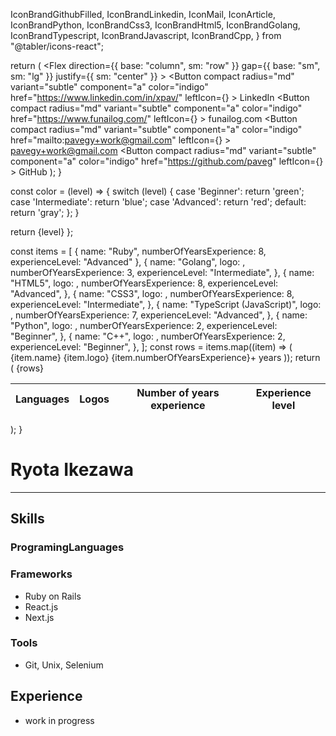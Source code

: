   IconBrandGithubFilled,
  IconBrandLinkedin,
  IconMail,
  IconArticle,
  IconBrandPython,
  IconBrandCss3,
  IconBrandHtml5,
  IconBrandGolang,
  IconBrandTypescript,
  IconBrandJavascript,
  IconBrandCpp,
} from "@tabler/icons-react";

  return (
    <Container>
      <Flex
        direction={{ base: "column", sm: "row" }}
        gap={{ base: "sm", sm: "lg" }}
        justify={{ sm: "center" }}
      >
        <Button
          compact
          radius="md"
          variant="subtle"
          component="a"
          color="indigo"
          href="https://www.linkedin.com/in/xpav/"
          leftIcon={<IconBrandLinkedin />}
        >
          LinkedIn
        </Button>
        <Button
          compact
          radius="md"
          variant="subtle"
          component="a"
          color="indigo"
          href="https://www.funailog.com/"
          leftIcon={<IconArticle />}
        >
          funailog.com
        </Button>
        <Button
          compact
          radius="md"
          variant="subtle"
          component="a"
          color="indigo"
          href="mailto:pavegy+work@gmail.com"
          leftIcon={<IconMail />}
        >
          pavegy+work@gmail.com
        </Button>
        <Button
          compact
          radius="md"
          variant="subtle"
          component="a"
          color="indigo"
          href="https://github.com/paveg"
          leftIcon={<IconBrandGithubFilled />}
        >
          GitHub
        </Button>
      </Flex>
    </Container>
  );
}

  const color = (level) =>  {
    switch (level) {
    case 'Beginner':
      return 'green';
    case 'Intermediate':
      return 'blue';
    case 'Advanced':
      return 'red';
    default:
      return 'gray';
  };
  }

return <Badge radius='sm' variant='filled' color={color(level)}>{level}</Badge>
};

  const items = [
    { name: "Ruby", numberOfYearsExperience: 8, experienceLevel: "Advanced" },
    {
      name: "Golang",
      logo: <IconBrandGolang />,
      numberOfYearsExperience: 3,
      experienceLevel: "Intermediate",
    },
    {
      name: "HTML5",
      logo: <IconBrandHtml5 />,
      numberOfYearsExperience: 8,
      experienceLevel: "Advanced",
    },
    {
      name: "CSS3",
      logo: <IconBrandCss3 />,
      numberOfYearsExperience: 8,
      experienceLevel: "Intermediate",
    },
    {
      name: "TypeScript (JavaScript)",
      logo: <IconBrandTypescript />,
      numberOfYearsExperience: 7,
      experienceLevel: "Advanced",
    },
    {
      name: "Python",
      logo: <IconBrandPython />,
      numberOfYearsExperience: 2,
      experienceLevel: "Beginner",
    },
    {
      name: "C++",
      logo: <IconBrandCpp />,
      numberOfYearsExperience: 2,
      experienceLevel: "Beginner",
    },
  ];
  const rows = items.map((item) => (
    <tr key={item.name}>
      <td>{item.name}</td>
      <td>{item.logo}</td>
      <td>{item.numberOfYearsExperience}+ years</td>
      <td>
        <ExperienceLevelBadge level={item.experienceLevel} />
      </td>
    </tr>
  ));
  return (
    <Table highlightOnHover horizontalSpacing="md" withBorder fontSize="sm">
      <thead>
        <tr>
          <th>Languages</th>
          <th>Logos</th>
          <th>Number of years experience</th>
          <th>Experience level</th>
        </tr>
      </thead>
      <tbody>{rows}</tbody>
    </Table>
  );
}

# Ryota Ikezawa

<ExternalLinks />

---

## Skills

### ProgramingLanguages

<ProgrammingLanguages />

### Frameworks

- Ruby on Rails
- React.js
- Next.js

### Tools

- Git, Unix, Selenium

## Experience

- work in progress
